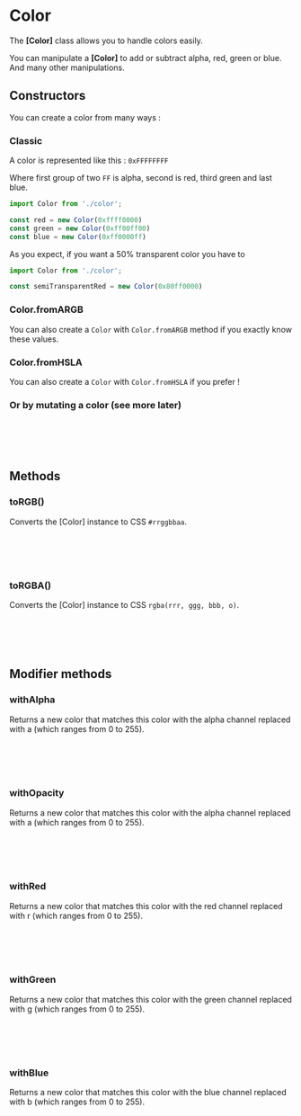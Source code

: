 
<Meta title="Color" component={Color} />

# Color

The **[Color]** class allows you to handle colors easily.

You can manipulate a **[Color]** to add or subtract alpha, red, green or blue. And many other manipulations.

## Constructors

You can create a color from many ways :

### Classic

A color is represented like this :
`0xFFFFFFFF`

Where first group of two `FF` is alpha, second is red, third green and last blue.

```ts
import Color from './color';

const red = new Color(0xffff0000)
const green = new Color(0xff00ff00)
const blue = new Color(0xff0000ff)
```

As you expect, if you want a 50% transparent color you have to

```ts
import Color from './color';

const semiTransparentRed = new Color(0x80ff0000)
```

<Canvas>
  <div style={{ width: 50, height: 50, backgroundColor: new Color(0x80ff0000).toRGBA() }} />
</Canvas>

### Color.fromARGB

You can also create a `Color` with `Color.fromARGB` method if you exactly know these values.

<Canvas>
  <div style={{ width: 50, height: 50, backgroundColor: Color.fromARGB(127.5, 255, 0, 0).toRGBA() }} />
</Canvas>

### Color.fromHSLA

You can also create a `Color` with `Color.fromHSLA` if you prefer !

<Canvas>
  <div style={{ width: 50, height: 50, backgroundColor: Color.fromHSLA(0, 100, 50, 127.5).toRGBA() }} />
</Canvas>

### Or by mutating a color (see more later)

```ts
import Color from './color';

const red = Color.fromARGB(255, 255, 0, 0)
const semiTransparent = red.withOpacity(0.5)
```

<Canvas>
  <div style={{ width: 50, height: 50, backgroundColor: Color.fromARGB(255, 255, 0, 0).withOpacity(0.5).toRGBA() }} />
</Canvas>

## Methods

### toRGB()
Converts the [Color] instance to CSS `#rrggbbaa`.

```ts
import Color from './color';

const color = Color.fromARGB(255, 255, 0, 0)
console.log(color.toRGB()) // outputs : #ff0000ff
```

<Canvas>
  <div style={{ width: 50, height: 50, backgroundColor: Color.fromARGB(255, 255, 0, 0).toRGB() }} />
</Canvas>

### toRGBA()
Converts the [Color] instance to CSS `rgba(rrr, ggg, bbb, o)`.

```ts
import Color from './color';

const color = Color.fromARGB(255, 255, 0, 0).withOpacity(0.5)
console.log(color.toRGBA()) // outputs : #rgba(255, 0, 0, 0.5)
```

<Canvas>
  <div style={{ width: 50, height: 50, backgroundColor: Color.fromARGB(255, 255, 0, 0).withOpacity(0.5).toRGBA() }} />
</Canvas>

## Modifier methods

### withAlpha
Returns a new color that matches this color with the alpha channel replaced with a (which ranges from 0 to 255).

```ts
import Color from './color';

const color = new Color(0xff000000);
const alpha = color.withAlpha(127.5); // 50% transparent
```

<Canvas>
  <div style={{ width: 50, height: 50, backgroundColor: Color.fromARGB(255, 255, 0, 0).withAlpha(127.5).toRGBA() }} />
</Canvas>

### withOpacity
Returns a new color that matches this color with the alpha channel replaced with a (which ranges from 0 to 255).

```ts
import Color from './color';

const color = new Color(0xff000000);
const alpha = color.withOpacity(0.5); // 50% transparent
```

<Canvas>
  <div style={{ width: 50, height: 50, backgroundColor: Color.fromARGB(255, 255, 0, 0).withOpacity(0.5).toRGBA() }} />
</Canvas>

### withRed
Returns a new color that matches this color with the red channel replaced with r (which ranges from 0 to 255).

```ts
import Color from './color';

const color = new Color(0xff000000);
const alpha = color.withRed(255); // fully red
```

<Canvas>
  <div style={{ width: 50, height: 50, backgroundColor: Color.fromARGB(255, 0, 0, 0).withRed(255).toRGBA() }} />
</Canvas>

### withGreen
Returns a new color that matches this color with the green channel replaced with g (which ranges from 0 to 255).

```ts
import Color from './color';

const color = new Color(0xff000000);
const alpha = color.withGreen(255); // fully green
```

<Canvas>
  <div style={{ width: 50, height: 50, backgroundColor: Color.fromARGB(255, 0, 0, 0).withGreen(255).toRGBA() }} />
</Canvas>

### withBlue
Returns a new color that matches this color with the blue channel replaced with b (which ranges from 0 to 255).

```ts
import Color from './color';

const color = new Color(0xff000000);
const alpha = color.withBlue(255); // fully green
```

<Canvas>
  <div style={{ width: 50, height: 50, backgroundColor: Color.fromARGB(255, 0, 0, 0).withBlue(255).toRGBA() }} />
</Canvas>
